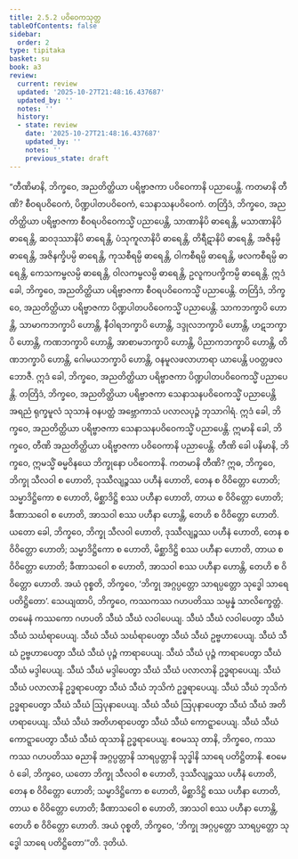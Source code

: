 ```yaml
---
title: 2.5.2 ပဝိဝေကသုတ္တ
tableOfContents: false
sidebar:
  order: 2
type: tipitaka
basket: su
book: a3
review:
  current: review
  updated: '2025-10-27T21:48:16.437687'
  updated_by: ''
  notes: ''
  history:
  - state: review
    date: '2025-10-27T21:48:16.437687'
    updated_by: ''
    notes: ''
    previous_state: draft
---
```



<ReviewStatus review={frontmatter.review} showDetails={true} />

<HypothesisAnnotation frontmatter={frontmatter} />

<DynamicBreadcrumb />

<Division number="94" book="a3" e="ch" v="15" p="242">

<Paragraph number="793" book="a3">
“တီဏိမာနိ, ဘိက္ခဝေ, အညတိတ္ထိယာ ပရိဗ္ဗာဇကာ ပဝိဝေကာနိ ပညာပေန္တိ. ကတမာနိ တီဏိ? စီဝရပဝိဝေကံ, ပိဏ္ဍပါတပဝိဝေကံ, သေနာသနပဝိဝေကံ.
</Paragraph>

<Paragraph number="794" book="a3">
တတြိဒံ, ဘိက္ခဝေ, အညတိတ္ထိယာ ပရိဗ္ဗာဇကာ စီဝရပဝိဝေကသ္မိံ ပညာပေန္တိ, သာဏာနိပိ ဓာရေန္တိ, မသာဏာနိပိ ဓာရေန္တိ, ဆဝဒုဿာနိပိ ဓာရေန္တိ, ပံသုကူလာနိပိ ဓာရေန္တိ, တိရီဋာနိပိ ဓာရေန္တိ, အဇိနမ္ပိ ဓာရေန္တိ, အဇိနက္ခိပမ္ပိ ဓာရေန္တိ, ကုသစီရမ္ပိ ဓာရေန္တိ, ဝါကစီရမ္ပိ ဓာရေန္တိ, ဖလကစီရမ္ပိ ဓာရေန္တိ, ကေသကမ္ဗလမ္ပိ ဓာရေန္တိ, ဝါလကမ္ဗလမ္ပိ ဓာရေန္တိ, ဥလူကပက္ခိကမ္ပိ ဓာရေန္တိ. ဣဒံ ခေါ, ဘိက္ခဝေ, အညတိတ္ထိယာ ပရိဗ္ဗာဇကာ စီဝရပဝိဝေကသ္မိံ ပညာပေန္တိ.
</Paragraph>

<Paragraph number="795" book="a3">
တတြိဒံ, ဘိက္ခဝေ, အညတိတ္ထိယာ ပရိဗ္ဗာဇကာ ပိဏ္ဍပါတပဝိဝေကသ္မိံ ပညာပေန္တိ. သာကဘက္ခာပိ ဟောန္တိ, သာမာကဘက္ခာပိ ဟောန္တိ, နီဝါရဘက္ခာပိ ဟောန္တိ, ဒဒ္ဒုလဘက္ခာပိ ဟောန္တိ, ဟဋဘက္ခာပိ ဟောန္တိ, ကဏဘက္ခာပိ ဟောန္တိ, အာစာမဘက္ခာပိ ဟောန္တိ, ပိညာကဘက္ခာပိ ဟောန္တိ, တိဏဘက္ခာပိ ဟောန္တိ, ဂေါမယဘက္ခာပိ ဟောန္တိ, ဝနမူလဖလာဟာရာ ယာပေန္တိ ပဝတ္တဖလဘောဇီ. ဣဒံ ခေါ, ဘိက္ခဝေ, အညတိတ္ထိယာ ပရိဗ္ဗာဇကာ ပိဏ္ဍပါတပဝိဝေကသ္မိံ ပညာပေန္တိ.
</Paragraph>

<Paragraph number="796" book="a3">
တတြိဒံ, ဘိက္ခဝေ, အညတိတ္ထိယာ ပရိဗ္ဗာဇကာ သေနာသနပဝိဝေကသ္မိံ ပညာပေန္တိ အရညံ ရုက္ခမူလံ သုသာနံ ဝနပတ္ထံ အဗ္ဘောကာသံ ပလာလပုဉ္ဇံ ဘုသာဂါရံ. ဣဒံ ခေါ, ဘိက္ခဝေ, အညတိတ္ထိယာ ပရိဗ္ဗာဇကာ သေနာသနပဝိဝေကသ္မိံ ပညာပေန္တိ. ဣမာနိ ခေါ, ဘိက္ခဝေ, တီဏိ အညတိတ္ထိယာ ပရိဗ္ဗာဇကာ ပဝိဝေကာနိ ပညာပေန္တိ.
</Paragraph>

<Paragraph number="797" book="a3">
တီဏိ ခေါ ပနိမာနိ, ဘိက္ခဝေ, ဣမသ္မိံ ဓမ္မဝိနယေ ဘိက္ခုနော ပဝိဝေကာနိ. ကတမာနိ တီဏိ? ဣဓ, ဘိက္ခဝေ, ဘိက္ခု သီလဝါ စ ဟောတိ, ဒုဿီလျဉ္စဿ ပဟီနံ ဟောတိ, တေန စ ဝိဝိတ္တော ဟောတိ; သမ္မာဒိဋ္ဌိကော စ ဟောတိ, မိစ္ဆာဒိဋ္ဌိ စဿ ပဟီနာ ဟောတိ, တာယ စ ဝိဝိတ္တော ဟောတိ; ခီဏာသဝေါ စ ဟောတိ, အာသဝါ စဿ ပဟီနာ ဟောန္တိ, တေဟိ စ ဝိဝိတ္တော ဟောတိ. ယတော ခေါ, ဘိက္ခဝေ, ဘိက္ခု သီလဝါ ဟောတိ, ဒုဿီလျဉ္စဿ ပဟီနံ ဟောတိ, တေန စ ဝိဝိတ္တော ဟောတိ; သမ္မာဒိဋ္ဌိကော စ ဟောတိ, မိစ္ဆာဒိဋ္ဌိ စဿ ပဟီနာ ဟောတိ, တာယ စ ဝိဝိတ္တော ဟောတိ; ခီဏာသဝေါ စ ဟောတိ, အာသဝါ စဿ ပဟီနာ ဟောန္တိ, တေဟိ စ ဝိဝိတ္တော ဟောတိ. အယံ ဝုစ္စတိ, ဘိက္ခဝေ, ‘ဘိက္ခု အဂ္ဂပ္ပတ္တော သာရပ္ပတ္တော သုဒ္ဓေါ သာရေ ပတိဋ္ဌိတော’.
</Paragraph>

<Paragraph number="798" book="a3">
သေယျထာပိ, ဘိက္ခဝေ, ကဿကဿ ဂဟပတိဿ သမ္ပန္နံ သာလိက္ခေတ္တံ. တမေနံ ကဿကော ဂဟပတိ သီဃံ သီဃံ လဝါပေယျ. သီဃံ သီဃံ လဝါပေတွာ သီဃံ သီဃံ သင်္ဃရာပေယျ. သီဃံ သီဃံ သင်္ဃရာပေတွာ သီဃံ သီဃံ ဥဗ္ဗဟာပေယျ. သီဃံ သီဃံ ဥဗ္ဗဟာပေတွာ သီဃံ သီဃံ ပုဉ္ဇံ ကာရာပေယျ. သီဃံ သီဃံ ပုဉ္ဇံ ကာရာပေတွာ သီဃံ သီဃံ မဒ္ဒါပေယျ. သီဃံ သီဃံ မဒ္ဒါပေတွာ သီဃံ သီဃံ ပလာလာနိ ဥဒ္ဓရာပေယျ. သီဃံ သီဃံ ပလာလာနိ ဥဒ္ဓရာပေတွာ သီဃံ သီဃံ ဘုသိကံ ဥဒ္ဓရာပေယျ. သီဃံ သီဃံ ဘုသိကံ ဥဒ္ဓရာပေတွာ သီဃံ သီဃံ ဩပုနာပေယျ. သီဃံ သီဃံ ဩပုနာပေတွာ သီဃံ သီဃံ အတိဟရာပေယျ. သီဃံ သီဃံ အတိဟရာပေတွာ သီဃံ သီဃံ ကောဋ္ဋာပေယျ. သီဃံ သီဃံ ကောဋ္ဋာပေတွာ သီဃံ သီဃံ ထုသာနိ ဥဒ္ဓရာပေယျ. ဧဝမဿု တာနိ, ဘိက္ခဝေ, ကဿကဿ ဂဟပတိဿ ဓညာနိ အဂ္ဂပ္ပတ္တာနိ သာရပ္ပတ္တာနိ သုဒ္ဓါနိ သာရေ ပတိဋ္ဌိတာနိ.
</Paragraph>

<Paragraph number="799" book="a3">
ဧဝမေဝံ ခေါ, ဘိက္ခဝေ, ယတော ဘိက္ခု သီလဝါ စ ဟောတိ, ဒုဿီလျဉ္စဿ ပဟီနံ ဟောတိ, တေန စ ဝိဝိတ္တော ဟောတိ; သမ္မာဒိဋ္ဌိကော စ ဟောတိ, မိစ္ဆာဒိဋ္ဌိ စဿ ပဟီနာ ဟောတိ, တာယ စ ဝိဝိတ္တော ဟောတိ; ခီဏာသဝေါ စ ဟောတိ, အာသဝါ စဿ ပဟီနာ ဟောန္တိ, တေဟိ စ ဝိဝိတ္တော ဟောတိ. အယံ ဝုစ္စတိ, ဘိက္ခဝေ, ‘ဘိက္ခု အဂ္ဂပ္ပတ္တော သာရပ္ပတ္တော သုဒ္ဓေါ သာရေ ပတိဋ္ဌိတော’”တိ.

</Paragraph>
</Division>

<Paragraph number="800" type="center" book="a3">
ဒုတိယံ.
</Paragraph>